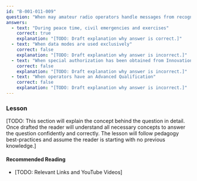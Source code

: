 ```yaml
---
id: "B-001-011-009"
question: "When may amateur radio operators handle messages from recognized public service agencies?"
answers:
  - text: "During peace time, civil emergencies and exercises"
    correct: true
    explanation: "[TODO: Draft explanation why answer is correct.]"
  - text: "When data modes are used exclusively"
    correct: false
    explanation: "[TODO: Draft explanation why answer is incorrect.]"
  - text: "When special authorization has been obtained from Innovation, Science and Economic Development Canada"
    correct: false
    explanation: "[TODO: Draft explanation why answer is incorrect.]"
  - text: "When operators have an Advanced Qualification"
    correct: false
    explanation: "[TODO: Draft explanation why answer is incorrect.]"
---
```


### Lesson

[TODO: This section will explain the concept behind the question in detail. Once drafted the reader will understand all necessary concepts to answer the question confidently and correctly. The lesson will follow pedagogy best-practices and assume the reader is starting with no previous knowledge.]

#### Recommended Reading

- [TODO: Relevant Links and YouTube Videos]
